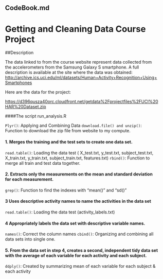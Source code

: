## CodeBook.md

# Getting and Cleaning Data Course Project


##Description


The data linked to from the course website represent data collected from the accelerometers from the Samsung Galaxy S smartphone. A full description is available at the site where the data was obtained:
<http://archive.ics.uci.edu/ml/datasets/Human+Activity+Recognition+Using+Smartphones>





Here are the data for the project:



<https://d396qusza40orc.cloudfront.net/getdata%2Fprojectfiles%2FUCI%20HAR%20Dataset.zip>

####The script run_analysis.R

`Plyr()`: Applying and Combining Data
`download.file() and unzip()`: Function to download the zip file from website to my compute.

#### 1. Merges the training and the test sets to create one data set.


`read.table()`: Loading the data test ( X_test.txt, y_test.txt, subject_test.txt, X_train.txt, y_train.txt, subject_train.txt, features.txt)
`rbind()`: Function to merge all train and test data together.

#### 2. Extracts only the measurements on the mean and standard deviation for each measurement.
`grep()`: Function to find the indexes with "mean()" and "sd()"

#### 3 Uses descriptive activity names to name the activities in the data set
`read.table()`: Loading the data test (activity_labels.txt)

#### 4 Appropriately labels the data set with descriptive variable names.
`names()`: Correct the column names
`cbind()`: Organizing and combining all data sets into single one.

#### 5. From the data set in step 4, creates a second, independent tidy data set with the average of each variable for each activity and each subject.

`ddply()`: Created by summarizing mean of each variable for each subject & each activity

